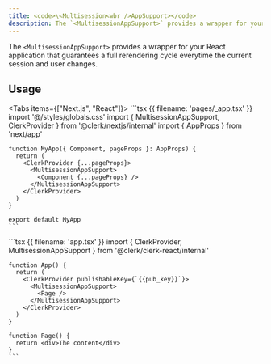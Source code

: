 ```yaml
---
title: <code>\<Multisession<wbr />AppSupport></code>
description: The `<MultisessionAppSupport>` provides a wrapper for your React application that guarantees a full rerendering cycle everytime the current session and user changes.
---
```


The `<MultisessionAppSupport>` provides a wrapper for your React application that guarantees a full rerendering cycle everytime the current session and user changes.

## Usage

<Tabs items={["Next.js", "React"]}>
  <Tab>
    ```tsx {{ filename: 'pages/_app.tsx' }}
    import '@/styles/globals.css'
    import { MultisessionAppSupport, ClerkProvider } from '@clerk/nextjs/internal'
    import { AppProps } from 'next/app'

    function MyApp({ Component, pageProps }: AppProps) {
      return (
        <ClerkProvider {...pageProps}>
          <MultisessionAppSupport>
            <Component {...pageProps} />
          </MultisessionAppSupport>
        </ClerkProvider>
      )
    }

    export default MyApp
    ```
  </Tab>

  <Tab>
    ```tsx {{ filename: 'app.tsx' }}
    import { ClerkProvider, MultisessionAppSupport } from '@clerk/clerk-react/internal'

    function App() {
      return (
        <ClerkProvider publishableKey={`{{pub_key}}`}>
          <MultisessionAppSupport>
            <Page />
          </MultisessionAppSupport>
        </ClerkProvider>
      )
    }

    function Page() {
      return <div>The content</div>
    }
    ```
  </Tab>
</Tabs>
